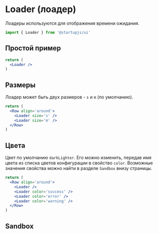 
# Loader (лоадер)

Лоадеры используются для отображения времени ожидания.

```jsx
import { Loader } from '@startupjs/ui'
```

## Простой пример

```jsx example
return (
  <Loader />
)
```

## Размеры

Лоадер может быть двух размеров - `s` и `m` (по умолчанию).

```jsx example
return (
  <Row align='around'>
    <Loader size='s' />
    <Loader size='m' />
  </Row>
)
```

## Цвета

Цвет по умолчанию `darkLighter`. Его можно изменить, передав имя цвета из списка цветов конфигурации в свойство `color`. Возможные значения свойства можно найти в разделе `Sandbox` внизу страницы.

```jsx example
return (
  <Row align='around'>
    <Loader />
    <Loader color='success' />
    <Loader color='error' />
    <Loader color='warning' />
  </Row>
)
```

## Sandbox

<Sandbox Component={Loader} />
